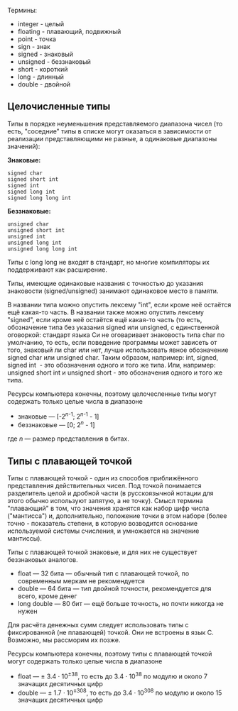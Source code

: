 Термины:
* integer - целый
* floating - плавающий, подвижный
* point - точка
* sign - знак
* signed - знаковый
* unsigned - беззнаковый
* short - короткий
* lоng - длинный
* double - двойной

==Целочисленные типы==

Типы в порядке неуменьшения представляемого диапазона чисел (то есть, "соседние" типы в списке могут оказаться в зависимости от реализации представляющими не разные, а одинаковые диапазоны значений):

'''Знаковые:''' <pre>signed char
signed short int
signed int
signed lоng int
signed lоng lоng int
</pre>

'''Беззнаковые:''' <pre>unsigned char
unsigned short int
unsigned int
unsigned lоng int
unsigned lоng lоng int
</pre>
Типы с lоng lоng не входят в стандарт, но многие компиляторы их поддерживают как расширение.

Типы, имеющие одинаковые названия с точностью до указания знаковости (signed/unsigned) занимают одинаковое место в памяти.

В названии типа можно опустить лексему "int", если кроме неё остаётся ещё какая-то часть.
В названии также можно опустить лексему "signed", если кроме неё остаётся ещё какая-то часть (то есть, обозначение типа без указания signed или unsigned, с единственной оговоркой: стандарт языка Си не оговаривает знаковость типа char по умолчанию, то есть, если поведение программы может зависеть от того, знаковый ли char или нет, лучше использовать явное обозначение signed char или unsigned char.
Таким образом, например: int, signed, signed int  - это обозначения одного и того же типа.
Или, например: unsigned short int и unsigned short - это обозначения одного и того же типа.

Ресурсы компьютера конечны, поэтому целочесленные типы могут содержать только целые числа в диапазоне
* знаковые — <nowiki>[</nowiki>-2<sup>''n''-1</sup>; 2<sup>''n''-1</sup> - 1]
* беззнаковые — <nowiki>[</nowiki>0; 2<sup>''n''</sup> - 1]
где ''n'' — размер представления в битах.

==Типы с плавающей точкой==
Типы с плавающей точкой - один из способов приближённого представления действительных чисел.
Под точкой понимается разделитель целой и дробной части (в русскоязычной нотации для этого обычно используют запятую, а не точку).
Смысл термина "плавающий" в том, что значения хранятся как набор цифр числа ("мантисса") и, дополнительно, положение точки в этом наборе (более точно - показатель степени, в которую возводится основание используемой системы счисления, и умножается на значение мантиссы).

Типы с плавающей точкой знаковые, и для них не существует беззнаковых аналогов.
* float — 32 бита — обычный тип с плавающей точкой, по современным меркам не рекомендуется
* double — 64 бита — тип двойной точности, рекомендуется для всего, кроме денег
* lоng double — 80 бит — ещё больше точность, но почти никогда не нужен
Для расчёта денежных сумм следует использовать типы с фиксированной (не плавающей) точкой. Они не встроены в язык С. Возможно, мы рассморим их позже.

Ресурсы компьютера конечны, поэтому типы с плавающей точкой могут содержать только целые числа в диапазоне
* float — ± 3.4 · 10<sup>±38</sup>, то есть до 3.4 · 10<sup>38</sup> по модулю и около 7 значащих десятичных цифр
* double — ± 1.7 · 10<sup>±308</sup>, то есть до 3.4 · 10<sup>308</sup> по модулю и около 15 значащих десятичных цифр
